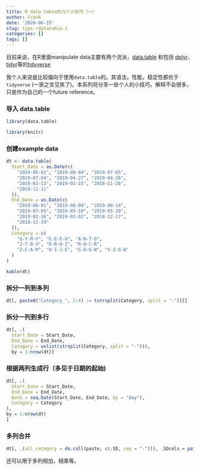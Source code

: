 ```yaml
---
title: R data.table的几个小技巧（一）
author: Frank
date: '2020-06-15'
slug: tips-rdatatable-1
categories: []
tags: []
---
```


目前来说，在R里面manipulate data主要有两个流派，[data.table](https://github.com/Rdatatable/data.table) 和包括 [dplyr](https://dplyr.tidyverse.org/index.html)、[tidyr](https://tidyr.tidyverse.org/)等的[tidyverse](https://www.tidyverse.org/)

我个人来说是比较偏向于使用`data.table`的。其语法，性能，稳定性都优于`tidyverse` (一家之言见笑了)。本系列将分享一些个人的小技巧，解释不会很多，只是作为自己的一个future reference。

### 导入 data.table
```r
library(data.table)
```
```r
library(knitr)
```

### 创建example data
```r
dt <- data.table(
  Start_Date = as.Date(c(
    "2019-05-01", "2019-08-04", "2019-07-05",
    "2019-07-04", "2019-04-27", "2019-04-26",
    "2019-02-13", "2019-02-15", "2018-11-26",
    "2018-11-11"
  )),
  End_Date = as.Date(c(
    "2019-06-01", "2019-08-09", "2019-08-14",
    "2019-07-05", "2019-05-10", "2019-05-20",
    "2019-02-16", "2019-03-02", "2018-12-17",
    "2018-11-19"
  )),
  Category = c(
    "Q-Y-M-V", "E-E-E-H", "A-N-T-D",
    "J-T-B-X", "D-R-H-Z", "R-O-C-R",
    "Z-C-A-M", "O-I-J-E", "G-D-K-W", "V-Z-O-B"
  )
)
```
```r
kable(dt)
```

### 拆分一列到多列

```r
dt[, paste0("Category_", 1:4) := tstrsplit(Category, split = "-")][]
```

### 拆分一列到多行
```r
dt[, .(
  Start_Date = Start_Date,
  End_Date = End_Date,
  Category = unlist(strsplit(Category, split = "-"))),
  by = 1:nrow(dt)]
```

### 根据两列生成行（多见于日期的起始)
```r
dt[, .(
  Start_Date = Start_Date,
  End_Date = End_Date,
  Date = seq.Date(Start_Date, End_Date, by = "day"),
  Category = Category
),
by = 1:nrow(dt)
]
```

### 多列合并
```r
dt[, .(all_category = do.call(paste, c(.SD, sep = "-"))), .SDcols = patterns("\\d$")]
```
还可以用于多列相加，相乘等。
